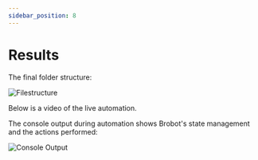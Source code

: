 ```yaml
---
sidebar_position: 8
---
```


# Results

The final folder structure:

![Filestructure](../../static/img/mrdoob/mrdoob_filestructure.png)


Below is a video of the live automation.

<ReactPlayer playing controls url='https://jspinak.github.io/brobot/img/mrdoob/mrdoob_live.mp4' />


The console output during automation shows Brobot's state management and the actions performed:

![Console Output](../../static/img/mrdoob/mrdoob_console_output.png)

